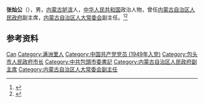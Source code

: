 '''张灿公'''（{{bd|1929年|}}），男，[[内蒙古|内蒙古]][[胪滨|胪滨]]人，[[中华人民共和国|中华人民共和国]]政治人物，曾任[[内蒙古自治区人民政府|内蒙古自治区人民政府]]副主席，[[内蒙古自治区人大常委会|内蒙古自治区人大常委会]]副主任。<ref>{{cite book|title=中囯人名大辞典·当代人物卷|author=廖盖隆等编|year=1990|publisher=上海辞书出版社|location=上海|page=}}</ref><ref>{{Cite book|title=中华人民共和国职官志|author=何虎生, 李耀东, 向常福主编|publisher=中国社会出版社|year=2003|isbn=9787800883934|location=北京|pages=}}</ref>

== 参考资料 ==
{{reflist}}

{{中国人物小作品}}
{{包头市市长}}

{{Authority control}}
{{DEFAULTSORT:Zhang张}}
[[Category:张姓|Can]]
[[Category:满洲里人|Category:满洲里人]]
[[Category:中国共产党党员_(1949年入党)|Category:中国共产党党员 (1949年入党)]]
[[Category:包头市人民政府市长|Category:包头市人民政府市长]]
[[Category:中共包頭市委書記|Category:中共包頭市委書記]]
[[Category:内蒙古自治区人民政府副主席|Category:内蒙古自治区人民政府副主席]]
[[Category:内蒙古自治区人大常委会副主任|Category:内蒙古自治区人大常委会副主任]]